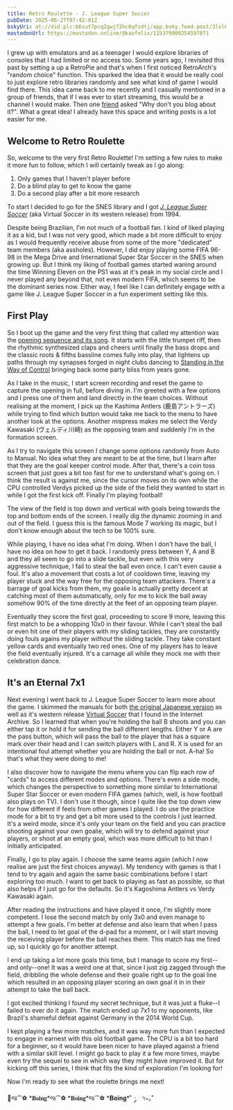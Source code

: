 ```yaml
---
title: Retro Roulette - J. League Super Soccer
pubDate: 2025-06-27T07:42:01Z
bskyUri: at://did:plc:b6sut7pcq2qwj72hc6qfzdtj/app.bsky.feed.post/3lsl6g2fh5k2o
mastodonUrl: https://mastodon.online/@kaofelix/115379900254597871
---
```


I grew up with emulators and as a teenager I would explore libraries of consoles that I had limited or no access too. Some years ago, I revisited this past by setting a up a RetroPie and that's when I first noticed RetroArch's "random choice" function. This sparked the idea that it would be really cool to just explore retro libraries randomly and see what kind of game I would find there. This idea came back to me recently and I casually mentioned in a group of friends, that if I was ever to start streaming, this would be a channel I would make. Then one [friend](https://tnaires.github.io/horizons/) asked "Why don't you blog about it?". What a great idea! I already have this space and writing posts is a lot easier for me.

## Welcome to Retro Roulette

So, welcome to the very first Retro Roulette! I'm setting a few rules to make it more fun to follow, which I will certainly tweak as I go along:

1. Only games that I haven't player before
2. Do a blind play to get to know the game
3. Do a second play after a bit more research

To start I decided to go for the SNES library and I got [_J. League Super Soccer_](https://gamesdb.launchbox-app.com/games/details/2105-virtual-soccer) (aka Virtual Soccer in its western release) from 1994.

<PostImage src={jLeageTitle} alt="The title screen for the game" layout="constrained" />

Despite being Brazilian, I'm not much of a football fan. I kind of liked playing it as a kid, but I was not very good, which made a bit more difficult to enjoy as I would frequently receive abuse from some of the more "dedicated" team members (aka assholes). However, I did enjoy playing some FIFA 96-98 in the Mega Drive and International Super Star Soccer in the SNES when growing up. But I think my liking of football games started waning around the time Winning Eleven on the PS1 was at it's peak in my social circle and I never played any beyond that, not even modern FIFA, which seems to be the dominant series now. Either way, I feel like I can definitely engage with a game like J. League Super Soccer in a fun experiment setting like this.

## First Play

So I boot up the game and the very first thing that called my attention was the [opening sequence and its song](https://www.youtube.com/watch?v=oNfRGde1lUI). It starts with the little trumpet riff, then the rhythmic synthesized claps and cheers until finally the bass drops and the classic roots & fifths bassline comes fully into play, that lightens up paths through my synapses forged in night clubs dancing to [Standing in the Way of Control](https://www.youtube.com/watch?v=yn043ArR98M) bringing back some party bliss from years gone.

As I take in the music, I start screen recording and reset the game to capture the opening in full, before diving in. I'm greeted with a few options and I press one of them and land directly in the team choices. Without realising at the moment, I pick up the Kashima Antlers (鹿島アントラーズ) while trying to find which button would take me back to the menu to have another look at the options. Another mispress makes me select the Verdy Kawasaki (ヴェルディ川崎) as the opposing team and suddenly I'm in the formation screen.

As I try to navigate this screen I change some options randomly from Auto to Manual. No idea what they are meant to be at the time, but I learn after that they are the goal keeper control mode. After that, there's a coin toss screen that just goes a bit too fast for me to understand what's going on. I think the result is against me, since the cursor moves on its own while the CPU controlled Verdys picked up the side of the field they wanted to start in while I got the first kick off. Finally I'm playing football!

The view of the field is top down and vertical with goals being towards the top and bottom ends of the screen. I really dig the dynamic zooming in and out of the field. I guess this is the famous Mode 7 working its magic, but I don't know enough about the tech to be 100% sure.

While playing, I have no idea what I'm doing. When I don't have the ball, I have no idea on how to get it back. I randomly press between Y, A and B and they all seem to go into a slide tackle, but even with this very aggressive technique, I fail to steal the ball even once. I can't even cause a foul. It's also a movement that costs a lot of cooldown time, leaving my player stuck and the way free for the opposing team attackers. There's a barrage of goal kicks from them, my goalie is actually pretty decent at catching most of them automatically, only for me to kick the ball away somehow 90% of the time directly at the feet of an opposing team player.

Eventually they score the first goal, proceeding to score 9 more, leaving this first match to be a whopping 10x0 in their favour. While I can't steal the ball or even hit one of their players with my sliding tackles, they are constantly doing fouls agains my player *without* the sliding tackle. They take constant yellow cards and eventually two red ones. One of my players has to leave the field eventually injured. It's a carnage all while they mock me with their celebration dance.

<PostImage src={victoryDance} alt="The opposing team player that scored a goal puts a hand over their head and do a little hip shake" />

## It's an Eternal 7x1

Next evening I went back to J. League Super Soccer to learn more about the game. I skimmed the manuals for both [the original Japanese version](https://archive.org/details/j.-league-super-soccer-shvc-vx-sfc-jp-manual-600-dpi) as well as it's western release [Virtual Soccer](https://archive.org/details/virtual-soccer-pal) that I found in the Internet Archive. So I learned that when you're holding the ball B shoots and you can either tap it or hold it for sending the ball different lengths. Either Y or A are the pass button, which will pass the ball to the player that has a square mark over their head and I can switch players with L and R. X is used for an intentional foul attempt whether you are holding the ball or not. A-ha! So that's what they were doing to me!

I also discover how to navigate the menu where you can flip each row of "cards" to access different modes and options. There's even a side mode, which changes the perspective to something more similar to International Super Star Soccer or even modern FIFA games (which, well, is how football also plays on TV). I don't use it though, since I quite like the top down view for how different if feels from other games I played. I do use the practice mode for a bit to try and get a bit more used to the controls I just learned. It's a weird mode, since it's only your team on the field and you can practice shooting against your own goalie, which will try to defend against your players, or shoot at an empty goal, which was more difficult to hit than I initially anticipated.

Finally, I go to play again. I choose the same teams again (which I now realise are just the first choices anyway). My tendency with games is that I tend to try again and again the same basic combinations before I start exploring too much. I want to get back to playing as fast as possible, so that also helps if I just go for the defaults. So it's Kagoshima Antlers vs Verdy Kawasaki again.

After reading the instructions and have played it once, I'm slightly more competent. I lose the second match by only 3x0 and even manage to attempt a few goals. I'm better at defense and also learn that when I pass the ball, I need to let goal of the d-pad for a moment, or I will start moving the receiving player before the ball reaches them. This match has me fired up, so I quickly go for another attempt.

I end up taking a lot more goals this time, but I manage to score my first--and only--one! It was a weird one at that, since I just zig zagged through the field, dribbling the whole defense and their goalie right up to the goal line which resulted in an opposing player scoring an own goal it in in their attempt to take the ball back.

<PostImage src={goal} alt="My lucky goal" />

I got excited thinking I found my secret technique, but it was just a fluke--I failed to ever do it again. The match ended up 7x1 to my opponents, like Brazil's shameful defeat against Germany in the 2014 World Cup.

I kept playing a few more matches, and it was way more fun than I expected to engage in earnest with this old football game. The CPU is a bit too hard for a beginner, so it would have been nicer to have played against a friend with a similar skill level. I might go back to play it a few more times, maybe even try the sequel to see in which way they might have improved it. But for kicking off this series, I think that fits the kind of exploration I'm looking for!

Now I'm ready to see what the roulette brings me next!

🦶જ⁀⚽ \*𝐁𝐨𝐢𝐧𝐠\*જ⁀⚽ \*𝐁𝐨𝐢𝐧𝐠\*જ⁀⚽ \*𝐁𝐨𝐢𝐧𝐠\*˚ ༘ ೀ⋆｡˚
